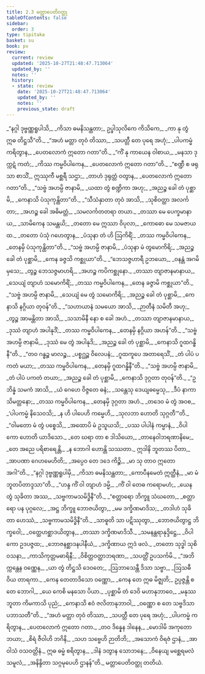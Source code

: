 ```yaml
---
title: 2.3 မတ္တာပေတိဝတ္ထု
tableOfContents: false
sidebar:
  order: 3
type: tipitaka
basket: su
book: pv
review:
  current: review
  updated: '2025-10-27T21:48:47.713064'
  updated_by: ''
  notes: ''
  history:
  - state: review
    date: '2025-10-27T21:48:47.713064'
    updated_by: ''
    notes: ''
    previous_state: draft
---
```



<ReviewStatus review={frontmatter.review} showDetails={true} />

<HypothesisAnnotation frontmatter={frontmatter} />

<DynamicBreadcrumb />

<Division number="134" book="pv" e="ch" v="19" p="141">

<Paragraph number="152" type="verses" book="pv">
_“နဂ္ဂါ ဒုဗ္ဗဏ္ဏရူပါသိ,_  
_ကိသာ ဓမနိသန္ထတာ;_  
ဥပ္ဖါသုလိကေ ကိသိကေ,_  
_ကာ နု တွံ ဣဓ တိဋ္ဌသီ”တိ._  

</Paragraph>

</Division>
<Division number="135" book="pv" e="ch" v="19" p="141">

<Paragraph number="153" type="verses" book="pv">
_“အဟံ မတ္တာ တုဝံ တိဿာ,_  
_သပတ္တီ တေ ပုရေ အဟုံ;_  
_ပါပကမ္မံ ကရိတွာန,_  
_ပေတလောကံ ဣတော ဂတာ”တိ._  

</Paragraph>

</Division>
<Division number="136" book="pv" e="ch" v="19" p="141">

<Paragraph number="154" type="verses" book="pv">
_“ကိံ နု ကာယေန ဝါစာယ,_  
_မနသာ ဒုက္ကဋံ ကတံ;_  
_ကိဿ ကမ္မဝိပါကေန,_  
_ပေတလောကံ ဣတော ဂတာ”တိ._  

</Paragraph>

</Division>
<Division number="137" book="pv" e="ch" v="19" p="142">

<Paragraph number="155" type="verses" book="pv">
_“စဏ္ဍီ စ ဖရုသာ စာသိံ,_  
ဣဿုကီ မစ္ဆရီ သဌာ;_  
_တာဟံ ဒုရုတ္တံ ဝတွာန,_  
_ပေတလောကံ ဣတော ဂတာ”တိ._  

</Paragraph>

</Division>
<Division number="138" book="pv" e="ch" v="19" p="142">

<Paragraph number="156" type="verses" book="pv">
_“သဗ္ဗံ အဟမ္ပိ ဇာနာမိ,_  
_ယထာ တွံ စဏ္ဍိကာ အဟု;_  
_အညဉ္စ ခေါ တံ ပုစ္ဆာမိ,_  
_ကေနာသိ ပံသုကုန္ထိတာ”တိ._  

</Paragraph>

</Division>
<Division number="139" book="pv" e="ch" v="19" p="142">

<Paragraph number="157" type="verses" book="pv">
_“သီသံနှာတာ တုဝံ အာသိ,_  
_သုစိဝတ္ထာ အလင်္ကတာ;_  
_အဟဉ္စ ခေါ အဓိမတ္တံ,_  
_သမလင်္ကတတရာ တယာ._  

</Paragraph>

</Division>
<Division number="140" book="pv" e="ch" v="19" p="142">

<Paragraph number="158" type="verses" book="pv">
_တဿာ မေ ပေက္ခမာနာယ,_  
_သာမိကေန သမန္တယိ;_  
_တတော မေ ဣဿာ ဝိပုလာ,_  
_ကောဓော မေ သမဇာယထ._  

</Paragraph>

</Division>
<Division number="141" book="pv" e="ch" v="19" p="142">

<Paragraph number="159" type="verses" book="pv">
_တတော ပံသုံ ဂဟေတွာန,_  
_ပံသုနာ တံ ဟိ ဩကိရိံ;_  
_တဿ ကမ္မဝိပါကေန,_  
_တေနမှိ ပံသုကုန္ထိတာ”တိ._  

</Paragraph>

</Division>
<Division number="142" book="pv" e="ch" v="19" p="142">

<Paragraph number="160" type="verses" book="pv">
_“သဗ္ဗံ အဟမ္ပိ ဇာနာမိ,_  
_ပံသုနာ မံ တွမောကိရိ;_  
_အညဉ္စ ခေါ တံ ပုစ္ဆာမိ,_  
_ကေန ခဇ္ဇသိ ကစ္ဆုယာ”တိ._  

</Paragraph>

</Division>
<Division number="143" book="pv" e="ch" v="19" p="142">

<Paragraph number="161" type="verses" book="pv">
_“ဘေသဇ္ဇဟာရီ ဥဘယော,_  
_ဝနန္တံ အဂမိမှသေ;_  
_တွဉ္စ ဘေသဇ္ဇမာဟရိ,_  
_အဟဉ္စ ကပိကစ္ဆုနော._  

</Paragraph>

</Division>
<Division number="144" book="pv" e="ch" v="19" p="142">

<Paragraph number="162" type="verses" book="pv">
_တဿာ တျာဇာနမာနာယ,_  
_သေယျံ တျာဟံ သမောကိရိံ;_  
_တဿ ကမ္မဝိပါကေန,_  
_တေန ခဇ္ဇာမိ ကစ္ဆုယာ”တိ._  

</Paragraph>

</Division>
<Division number="145" book="pv" e="ch" v="19" p="142">

<Paragraph number="163" type="verses" book="pv">
_“သဗ္ဗံ အဟမ္ပိ ဇာနာမိ,_  
_သေယျံ မေ တွံ သမောကိရိ;_  
_အညဉ္စ ခေါ တံ ပုစ္ဆာမိ,_  
_ကေနာသိ နဂ္ဂိယာ တုဝန်”တိ._  

</Paragraph>

</Division>
<Division number="146" book="pv" e="ch" v="19" p="142">

<Paragraph number="164" type="verses" book="pv">
_“သဟာယာနံ သမယော အာသိ,_  
_ဉာတီနံ သမိတီ အဟု;_  
_တွဉ္စ အာမန္တိတာ အာသိ,_  
_သသာမိနီ နော စ ခေါ အဟံ._  

</Paragraph>

</Division>
<Division number="147" book="pv" e="ch" v="19" p="142">

<Paragraph number="165" type="verses" book="pv">
_တဿာ တျာဇာနမာနာယ,_  
_ဒုဿံ တျာဟံ အပါနုဒိံ;_  
_တဿ ကမ္မဝိပါကေန,_  
_တေနမှိ နဂ္ဂိယာ အဟန်”တိ._  

</Paragraph>

</Division>
<Division number="148" book="pv" e="ch" v="19" p="142">

<Paragraph number="166" type="verses" book="pv">
_“သဗ္ဗံ အဟမ္ပိ ဇာနာမိ,_  
_ဒုဿံ မေ တွံ အပါနုဒိ;_  
_အညဉ္စ ခေါ တံ ပုစ္ဆာမိ,_  
_ကေနာသိ ဂူထဂန္ဓိနီ”တိ._  

</Paragraph>

</Division>
<Division number="149" book="pv" e="ch" v="19" p="143">

<Paragraph number="167" type="verses" book="pv">
_“တဝ ဂန္ဓဉ္စ မာလဉ္စ,_  
_ပစ္စဂ္ဃဉ္စ ဝိလေပနံ;_  
_ဂူထကူပေ အတာရေသိံ,_  
_တံ ပါပံ ပကတံ မယာ;_  
_တဿ ကမ္မဝိပါကေန,_  
_တေနမှိ ဂူထဂန္ဓိနီ”တိ._  

</Paragraph>

</Division>
<Division number="150" book="pv" e="ch" v="19" p="143">

<Paragraph number="168" type="verses" book="pv">
_“သဗ္ဗံ အဟမ္ပိ ဇာနာမိ,_  
_တံ ပါပံ ပကတံ တယာ;_  
_အညဉ္စ ခေါ တံ ပုစ္ဆာမိ,_  
_ကေနာသိ ဒုဂ္ဂတာ တုဝန်”တိ._  

</Paragraph>

</Division>
<Division number="151" book="pv" e="ch" v="19" p="143">

<Paragraph number="169" type="verses" book="pv">
_“ဥဘိန္နံ သမကံ အာသိ,_  
_ယံ ဂေဟေ ဝိဇ္ဇတေ ဓနံ;_  
_သန္တေသု ဒေယျဓမ္မေသု,_  
_ဒီပံ နာကာသိမတ္တနော;_  
_တဿ ကမ္မဝိပါကေန,_  
_တေနမှိ ဒုဂ္ဂတာ အဟံ._  

</Paragraph>

</Division>
<Division number="152" book="pv" e="ch" v="19" p="143">

<Paragraph number="170" type="verses" book="pv">
_တဒေဝ မံ တွံ အဝစ,_  
_‘ပါပကမ္မံ နိသေဝသိ;_  
_န ဟိ ပါပေဟိ ကမ္မေဟိ,_  
_သုလဘာ ဟောတိ သုဂ္ဂတီ’”တိ._  

</Paragraph>

</Division>
<Division number="153" book="pv" e="ch" v="19" p="143">

<Paragraph number="171" type="verses" book="pv">
_“ဝါမတော မံ တွံ ပစ္စေသိ,_  
_အထောပိ မံ ဥသူယသိ;_  
_ပဿ ပါပါနံ ကမ္မာနံ,_  
_ဝိပါကော ဟောတိ ယာဒိသော._  

</Paragraph>

</Division>
<Division number="154" book="pv" e="ch" v="19" p="143">

<Paragraph number="172" type="verses" book="pv">
_တေ ဃရာ တာ စ ဒါသိယော,_  
_တာနေဝါဘရဏာနိမေ;_  
_တေ အညေ ပရိစာရေန္တိ,_  
_န ဘောဂါ ဟောန္တိ သဿတာ._  

</Paragraph>

</Division>
<Division number="155" book="pv" e="ch" v="19" p="143">

<Paragraph number="173" type="verses" book="pv">
ဣဒါနိ ဘူတဿ ပိတာ,_  
_အာပဏာ ဂေဟမေဟိတိ;_  
_အပ္ပေဝ တေ ဒဒေ ကိဉ္စိ,_  
_မာ သု တာဝ ဣတော အဂါ”တိ._  

</Paragraph>

</Division>
<Division number="156" book="pv" e="ch" v="19" p="143">

<Paragraph number="174" type="verses" book="pv">
_“နဂ္ဂါ ဒုဗ္ဗဏ္ဏရူပါမှိ,_  
_ကိသာ ဓမနိသန္ထတာ;_  
_ကောပီနမေတံ ဣတ္ထီနံ,_  
_မာ မံ ဘူတပိတာဒ္ဒသာ”တိ._  

</Paragraph>

</Division>
<Division number="157" book="pv" e="ch" v="19" p="143">

<Paragraph number="175" type="verses" book="pv">
_“ဟန္ဒ ကိံ ဝါ တျာဟံ ဒမ္မိ,_  
_ကိံ ဝါ တေဓ ကရောမဟံ;_  
_ယေန တွံ သုခိတာ အဿ,_  
_သဗ္ဗကာမသမိဒ္ဓိနီ”တိ._  

</Paragraph>

</Division>
<Division number="158" book="pv" e="ch" v="19" p="143">

<Paragraph number="176" type="verses" book="pv">
_“စတ္တာရော ဘိက္ခူ သံဃတော,_  
_စတ္တာရော ပန ပုဂ္ဂလေ;_  
_အဋ္ဌ ဘိက္ခူ ဘောဇယိတွာ,_  
_မမ ဒက္ခိဏမာဒိသ;_  
_တဒါဟံ သုခိတာ ဟေဿံ,_  
_သဗ္ဗကာမသမိဒ္ဓိနီ”တိ._  

</Paragraph>

</Division>
<Division number="159" book="pv" e="ch" v="19" p="143">

<Paragraph number="177" type="verses" book="pv">
_သာဓူတိ သာ ပဋိဿုတွာ,_  
_ဘောဇယိတွာဋ္ဌ ဘိက္ခဝေါ;_  
_ဝတ္ထေဟစ္ဆာဒယိတွာန,_  
_တဿာ ဒက္ခိဏမာဒိသီ._  

</Paragraph>

</Division>
<Division number="160" book="pv" e="ch" v="19" p="144">

<Paragraph number="178" type="verses" book="pv">
_သမနန္တရာနုဒ္ဒိဋ္ဌေ,_  
_ဝိပါကော ဥဒပဇ္ဇထ;_  
_ဘောဇနစ္ဆာဒနပါနီယံ,_  
_ဒက္ခိဏာယ ဣဒံ ဖလံ._  

</Paragraph>

</Division>
<Division number="161" book="pv" e="ch" v="19" p="144">

<Paragraph number="179" type="verses" book="pv">
_တတော သုဒ္ဓါ သုစိဝသနာ,_  
_ကာသိကုတ္တမဓာရိနီ;_  
_ဝိစိတ္တဝတ္ထာဘရဏာ,_  
_သပတ္တိံ ဥပသင်္ကမိ._  

</Paragraph>

</Division>
<Division number="162" book="pv" e="ch" v="19" p="144">

<Paragraph number="180" type="verses" book="pv">
_“အဘိက္ကန္တေန ဝဏ္ဏေန,_  
_ယာ တွံ တိဋ္ဌသိ ဒေဝတေ;_  
_ဩဘာသေန္တီ ဒိသာ သဗ္ဗာ,_  
_ဩသဓီ ဝိယ တာရကာ._  

</Paragraph>

</Division>
<Division number="163" book="pv" e="ch" v="19" p="144">

<Paragraph number="181" type="verses" book="pv">
_ကေန တေတာဒိသော ဝဏ္ဏော,_  
_ကေန တေ ဣဓ မိဇ္ဈတိ;_  
ဥပ္ပဇ္ဇန္တိ စ တေ ဘောဂါ,_  
_ယေ ကေစိ မနသော ပိယာ._  

</Paragraph>

</Division>
<Division number="164" book="pv" e="ch" v="19" p="144">

<Paragraph number="182" type="verses" book="pv">
_ပုစ္ဆာမိ တံ ဒေဝိ မဟာနုဘာဝေ,_  
_မနုဿဘူတာ ကိမကာသိ ပုညံ;_  
_ကေနာသိ ဧဝံ ဇလိတာနုဘာဝါ,_  
_ဝဏ္ဏော စ တေ သဗ္ဗဒိသာ ပဘာသတီ”တိ._  

</Paragraph>

</Division>
<Division number="165" book="pv" e="ch" v="19" p="144">

<Paragraph number="183" type="verses" book="pv">
_“အဟံ မတ္တာ တုဝံ တိဿာ,_  
_သပတ္တီ တေ ပုရေ အဟုံ;_  
_ပါပကမ္မံ ကရိတွာန,_  
_ပေတလောကံ ဣတော ဂတာ._  

</Paragraph>

</Division>
<Division number="166" book="pv" e="ch" v="19" p="144">

<Paragraph number="184" type="verses" book="pv">
_တဝ ဒိန္နေန ဒါနေန,_  
_မောဒါမိ အကုတောဘယာ;_  
_စိရံ ဇီဝါဟိ ဘဂိနိ,_  
_သဟ သဗ္ဗေဟိ ဉာတိဘိ;_  
_အသောကံ ဝိရဇံ ဌာနံ,_  
_အာဝါသံ ဝသဝတ္တိနံ._  

</Paragraph>

</Division>
<Division number="167" book="pv" e="ch" v="19" p="144">

<Paragraph number="185" type="verses" book="pv">
ဣဓ ဓမ္မံ စရိတွာန,_  
_ဒါနံ ဒတွာန သောဘနေ;_  
_ဝိနေယျ မစ္ဆေရမလံ သမူလံ,_  
_အနိန္ဒိတာ သဂ္ဂမုပေဟိ ဌာနန်”တိ._  


</Paragraph>
</Division>

<Paragraph number="186" type="center" book="pv">
မတ္တာပေတိဝတ္ထု တတိယံ.
</Paragraph>